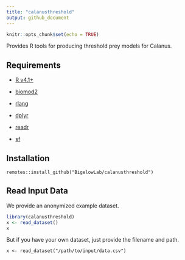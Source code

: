 ```yaml
---
title: "calanusthreshold"
output: github_document
---
```


```r
knitr::opts_chunk$set(echo = TRUE)
```

Provides R tools for producing threshold prey models for Calanus.

## Requirements

 + [R v4.1+](https://www.r-project.org/)
 
 + [biomod2](https://CRAN.R-project.org/package=biomod2)

 + [rlang](https://CRAN.R-project.org/package=rlang)
 
 + [dplyr](https://CRAN.R-project.org/package=dplyr)
 
 + [readr](https://CRAN.R-project.org/package=readr)
 
 + [sf](https://CRAN.R-project.org/package=sf)

## Installation

```
remotes::install_github("BigelowLab/calanusthreshold")
```

## Read Input Data

We provide an anonymized example dataset.

```r
library(calanusthreshold)
x <- read_dataset()
x
```

But if you have your own dataset, just provide the filename and path.

```
x <- read_dataset("/path/to/input/data.csv")
```
